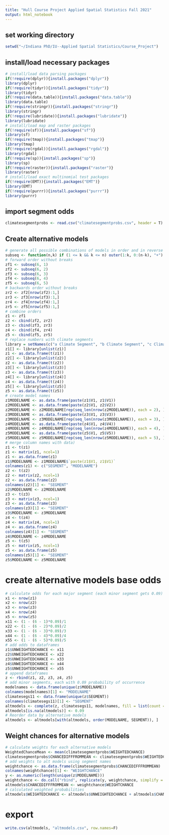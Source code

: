 ```yaml
---
title: "Hull Course Project Applied Spatial Statistics Fall 2021"
output: html_notebook
---
```

## set working directory
```r
setwd("~/Indiana PhD/IU--Applied Spatial Statistics/Course_Project")
```

## install/load necessary packages
```r
# install/load data parsing packages
if(!require(dplyr)){install.packages("dplyr")}
library(dplyr)
if(!require(tidyr)){install.packages("tidyr")}
library(tidyr)
if(!require(data.table)){install.packages("data.table")}
library(data.table)
if(!require(stringr)){install.packages("stringr")}
library(stringr)
if(!require(lubridate)){install.packages("lubridate")}
library(lubridate)
# install/load map and raster packages
if(!require(sf)){install.packages("sf")}
library(sf)
if(!require(tmap)){install.packages("tmap")}
library(tmap)
if(!require(rgdal)){install.packages("rgdal")}
library(rgdal)
if(!require(sp)){install.packages("sp")}
library(sp)
if(!require(raster)){install.packages("raster")}
library(raster)
# install/load exact multinomial test packages
if(!require(EMT)){install.packages("EMT")}
library(EMT)
if(!require(purrr)){install.packages("purrr")}
library(purrr)
```

## import segment odds
```r
climatesegmentprobs <- read.csv("climatesegmentprobs.csv", header = T)
```

## Create alternative models
```r
# generate all possible combinations of models in order and in reverse order (climate model has no jumps)
subseq <- function(n,k) if (1 <= k && k <= n) outer(1:k, 0:(n-k), "+")
# forward order without breaks
zf1 <- subseq(6, 1)
zf2 <- subseq(6, 2)
zf3 <- subseq(6, 3)
zf4 <- subseq(6, 4)
zf5 <- subseq(6, 5)
# backwards order without breaks
zr2 <- zf2[nrow(zf2):1,]
zr3 <- zf3[nrow(zf3):1,]
zr4 <- zf4[nrow(zf4):1,]
zr5 <- zf5[nrow(zf5):1,]
# combine orders
z1 <- zf1
z2 <- cbind(zf2, zr2)
z3 <- cbind(zf3, zr3)
z4 <- cbind(zf4, zr4)
z5 <- cbind(zf5, zr5)
# replace numbers with climate segments
library = setNames(c("a Climate Segment", "b Climate Segment", "c Climate Segment", "d Climate Segment", "e Climate Segment", "f Climate Segment"), c("1", "2", "3", "4", "5", "6"))
z1[] <- library[unlist(z1)]
z1 <- as.data.frame(t(z1))
z2[] <- library[unlist(z2)]
z2 <- as.data.frame(t(z2))
z3[] <- library[unlist(z3)]
z3 <- as.data.frame(t(z3))
z4[] <- library[unlist(z4)]
z4 <- as.data.frame(t(z4))
z5[] <- library[unlist(z5)]
z5 <- as.data.frame(t(z5))
# create model names
z1MODELNAME <- as.data.frame(paste(z1$V1, z1$V1))
z2MODELNAME <- as.data.frame(paste(z2$V1, z2$V2))
z2MODELNAME <- z2MODELNAME[rep(seq_len(nrow(z2MODELNAME)), each = 2), ]
z3MODELNAME <- as.data.frame(paste(z3$V1, z3$V3))
z3MODELNAME <- z3MODELNAME[rep(seq_len(nrow(z3MODELNAME)), each = 3), ]
z4MODELNAME <- as.data.frame(paste(z4$V1, z4$V4))
z4MODELNAME <- z4MODELNAME[rep(seq_len(nrow(z4MODELNAME)), each = 4), ]
z5MODELNAME <- as.data.frame(paste(z5$V1, z5$V5))
z5MODELNAME <- z5MODELNAME[rep(seq_len(nrow(z5MODELNAME)), each = 5), ]
# merge column names with data)
z1 <- t(z1)
z1 <- matrix(z1, ncol=1)
z1 <- as.data.frame(z1)
z1$MODELNAME <- z1MODELNAME$`paste(z1$V1, z1$V1)`
colnames(z1) <- c("SEGMENT", "MODELNAME")
z2 <- t(z2)
z2 <- matrix(z2, ncol=1)
z2 <- as.data.frame(z2)
colnames(z2)[1] <- "SEGMENT"
z2$MODELNAME <- z2MODELNAME
z3 <- t(z3)
z3 <- matrix(z3, ncol=1)
z3 <- as.data.frame(z3)
colnames(z3)[1] <- "SEGMENT"
z3$MODELNAME <- z3MODELNAME
z4 <- t(z4)
z4 <- matrix(z4, ncol=1)
z4 <- as.data.frame(z4)
colnames(z4)[1] <- "SEGMENT"
z4$MODELNAME <- z4MODELNAME
z5 <- t(z5)
z5 <- matrix(z5, ncol=1)
z5 <- as.data.frame(z5)
colnames(z5)[1] <- "SEGMENT"
z5$MODELNAME <- z5MODELNAME
```

# create alternative models base odds
```r
# calculate odds for each major segment (each minor segment gets 0.09)
x1 <- nrow(z1)
x2 <- nrow(z2)
x3 <- nrow(z3)
x4 <- nrow(z4)
x5 <- nrow(z5)
x11 <- (1 - (6 - 1)*0.09)/1
x22 <- (1 - (6 - 2)*0.09)/2
x33 <- (1 - (6 - 3)*0.09)/3
x44 <- (1 - (6 - 4)*0.09)/4
x55 <- (1 - (6 - 5)*0.09)/5
# add odds to dataframes
z1$UNWEIGHTEDCHANCE <- x11
z2$UNWEIGHTEDCHANCE <- x22
z3$UNWEIGHTEDCHANCE <- x33
z4$UNWEIGHTEDCHANCE <- x44
z5$UNWEIGHTEDCHANCE <- x55
# append dataframes
z <- rbind(z1, z2, z3, z4, z5)
# add minor segments, each with 0.09 probability of occurrence
modelnames <- data.frame(unique(z$MODELNAME))
colnames(modelnames)[1] <- "MODELNAME"
climatesegs11 <- data.frame(unique(z$SEGMENT))
colnames(climatesegs11)[1] <- "SEGMENT"
altmodels <- complete(z, climatesegs11, modelnames, fill = list(count = 0))
altmodels[is.na(altmodels)] <- 0.09
# Reorder data by alternative models
altmodels <- altmodels[with(altmodels, order(MODELNAME, SEGMENT)), ]
```

## Weight chances for alternative models
```r
# calculate weights for each alternative models
WeightedChanceMean <- mean(climatesegmentprobs$WEIGHTEDCHANCE)
climatesegmentprobs$CHANCEDIFFFROMMEAN <- climatesegmentprobs$WEIGHTEDCHANCE - WeightedChanceMean
# add weights to alt models using segment names
weightchance <- as.data.frame(climatesegmentprobs$CHANCEDIFFFROMMEAN)
colnames(weightchance)[1] <- "WEIGHTCHANCE"
y <- as.numeric(length(unique(z$MODELNAME)))
weightchance <- do.call("rbind", replicate(y, weightchance, simplify = FALSE))
altmodels$CHANCEDIFFFROMMEAN <- weightchance$WEIGHTCHANCE
# calculated weighted probabilities
altmodels$WEIGHTEDCHANCE <- altmodels$UNWEIGHTEDCHANCE + altmodels$CHANCEDIFFFROMMEAN
```

# export
```r
write.csv(altmodels, "altmodels.csv", row.names=F)
```

